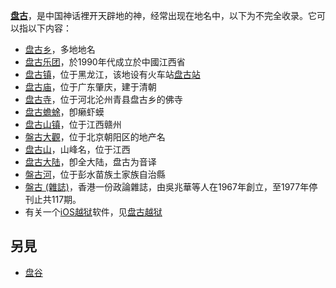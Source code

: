 {{wiktionary|盘古}}
'''[[盘古|盘古]]'''，是中国神话裡开天辟地的神，经常出现在地名中，以下为不完全收录。它可以指以下内容：
*[[盘古乡|盘古乡]]，多地地名
*[[盘古乐团|盘古乐团]]，於1990年代成立於中國江西省
*[[盘古镇|盘古镇]]，位于黑龙江，该地设有火车站[[盘古站|盘古站]]
*[[盘古庙|盘古庙]]，位于广东肇庆，建于清朝
*[[盘古寺|盘古寺]]，位于河北沦州青县盘古乡的佛寺
*[[盘古蟾蜍|盘古蟾蜍]]，卽癞虾蟆
*[[盘古山镇|盘古山镇]]，位于江西赣州
*[[盤古大觀|盤古大觀]]，位于北京朝阳区的地产名
*[[盘古山|盘古山]]，山峰名，位于江西
*[[盘古大陆|盘古大陆]]，卽全大陆，盘古为音译
*[[盤古河|盤古河]]，位于彭水苗族土家族自治縣
*[[盤古_(雜誌)|盤古 (雜誌)]]，香港一份政論雜誌，由吳兆華等人在1967年創立，至1977年停刊止共117期。
*有关一个[[iOS越狱|iOS越狱]]软件，见[[盘古越狱|盘古越狱]]

== 另見 ==
* [[盘谷|盘谷]]

{{消歧义|cat=二字消歧义}}